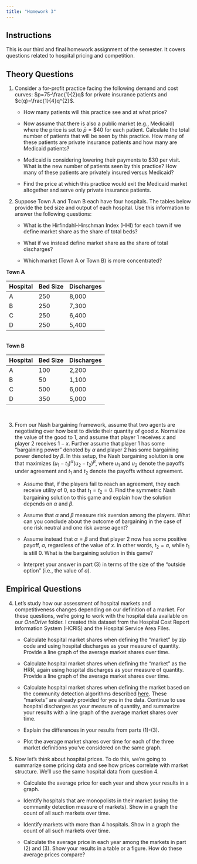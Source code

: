 ```yaml
---
title: "Homework 3"
---
```


## Instructions
This is our third and final homework assignment of the semester. It covers questions related to hospital pricing and competition. 

## Theory Questions
1. Consider a for-profit practice facing the following demand and cost curves: $p=75-\frac{1}{2}q$ for private insurance patients and $c(q)=\frac{1}{4}q^{2}$.

    + How many patients will this practice see and at what price?
    
    + Now assume that there is also a public market (e.g., Medicaid) where the price is set to $\bar{p}=\$40$ for each patient. Calculate the total number of patients that will be seen by this practice. How many of these patients are private insurance patients and how many are Medicaid patients?
    
    + Medicaid is considering lowering their payments to $30 per visit. What is the new number of patients seen by this practice? How many of these patients are privately insured versus Medicaid?
    
    + Find the price at which this practice would exit the Medicaid market altogether and serve only private insurance patients.

2. Suppose Town A and Town B each have four hospitals. The tables below provide the bed size and output of each hospital. Use this information to answer the following questions:

    + What is the Hirfindahl-Hirschman Index (HHI) for each town if we define market share as the share of total beds? 
    
    + What if we instead define market share as the share of total discharges? 
    
    + Which market (Town A or Town B) is more concentrated?


<b>Town A</b><br>

 Hospital     | Bed Size | Discharges
 -------------| -------- | ---------
 A            | 250      | 8,000
 B            | 250      | 7,300
 C            | 250      | 6,400
 D            | 250      | 5,400
 
<br>
<b>Town B</b><br>

 Hospital     | Bed Size | Discharges
 -------------| -------- | ---------
 A            | 100      | 2,200
 B            |  50      | 1,100
 C            | 500      | 6,000
 D            | 350      | 5,000


<br> 



3. From our Nash bargaining framework, assume that two agents are negotiating over how best to divide their quantity of good $x$. Normalize the value of the good to 1, and assume that player 1 receives $x$ and player 2 receives $1-x$. Further assume that player 1 has some "bargaining power" denoted by $\alpha$ and player 2 has some bargaining power denoted by $\beta$. In this setup, the Nash bargaining solution is one that maximizes $(u_{1} - t_{1})^{\alpha}(u_{2}-t_{2})^{\beta}$, where $u_{1}$ and $u_{2}$ denote the payoffs under agreement and $t_{1}$ and $t_{2}$ denote the payoffs without agreement. 

    + Assume that, if the players fail to reach an agreement, they each receive utility of 0, so that $t_{1}=t_{2}=0$. Find the symmetric Nash bargaining solution to this game and explain how the solution depends on $\alpha$ and $\beta$.
    
    + Assume that $\alpha$ and $\beta$ measure risk aversion among the players. What can you conclude about the outcome of bargaining in the case of one risk neutral and one risk averse agent?
    
    + Assume instead that $\alpha=\beta$ and that player 2 now has some positive payoff, $a$, regardless of the value of $x$. In other words, $t_{2}=a$, while $t_{1}$ is still 0. What is the bargaining solution in this game?
    
    + Interpret your answer in part (3) in terms of the size of the "outside option" (i.e., the value of $a$).


## Empirical Questions
4. Let's study how our assessment of hospital markets and competitiveness changes depending on our definition of a market. For these questions, we're going to work with the hospital data available on our *OneDrive* folder. I created this dataset from the Hospital Cost Report Information System (HCRIS) and the Hospital Service Area Files.

    + Calculate hospital market shares when defining the "market" by zip code and using hospital discharges as your measure of quantity. Provide a line graph of the average market shares over time.

    + Calculate hospital market shares when defining the "market" as the HRR, again using hospital discharges as your measure of quantity. Provide a line graph of the average market shares over time.

    + Calculate hospital market shares when defining the market based on the community detection algorithms described [here](https://github.com/graveja0/health-care-markets). These "markets" are already provided for you in the data. Continue to use hospital discharges as your measure of quantity, and summarize your results with a line graph of the average market shares over time.
    
    + Explain the differences in your results from parts (1)-(3).

    + Plot the average market shares over time for each of the three market definitions you've considered on the same graph.  
    
5. Now let's think about hospital prices. To do this, we're going to summarize some pricing data and see how prices correlate with market structure. We'll use the same hospital data from question 4.

    + Calculate the average price for each year and show your results in a graph.
    
    + Identify hospitals that are monopolists in their market (using the community detection measure of markets). Show in a graph the count of all such markets over time.
    
    + Identify markets with more than 4 hospitals. Show in a graph the count of all such markets over time.
    
    + Calculate the average price in each year among the markets in part (2) and (3). Show your results in a table or a figure. How do these average prices compare?